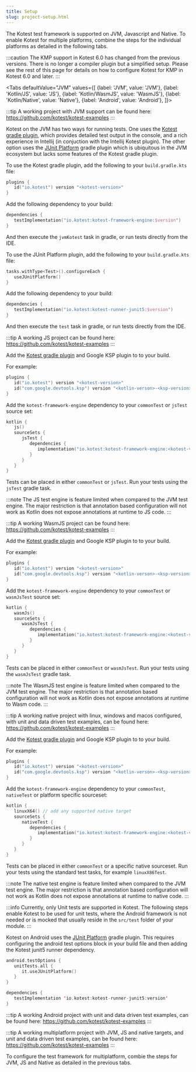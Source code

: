 ```yaml
---
title: Setup
slug: project-setup.html
---
```





The Kotest test framework is supported on JVM, Javascript and Native.
To enable Kotest for multiple platforms, combine the steps for the individual platforms as detailed in the following tabs.

:::caution
The KMP support in Kotest 6.0 has changed from the previous versions. There is no longer a compiler plugin but a simplified setup.
Please see the rest of this page for details on how to configure Kotest for KMP in Kotest 6.0 and later.
:::

<Tabs
defaultValue="JVM"
values={[
{label: 'JVM', value: 'JVM'},
{label: 'Kotlin/JS', value: 'JS'},
{label: 'Kotlin/WasmJS', value: 'WasmJS'},
{label: 'Kotlin/Native', value: 'Native'},
{label: 'Android', value: 'Android'},
]}>
<TabItem value="JVM">

:::tip
A working project with JVM support can be found here:
https://github.com/kotest/kotest-examples
:::

Kotest on the JVM has two ways for running tests. One uses the [Kotest gradle plugin](https://plugins.gradle.org/plugin/io.kotest), which provides detailed test output in the console, and a rich experience in Intellij (in conjuction with the Intellij Kotest plugin).
The other option uses the [JUnit Platform](https://junit.org/junit5/docs/current/user-guide/#running-tests-build-gradle) gradle plugin which is ubiquitous in the JVM ecosystem but lacks some features of the Kotest gradle plugin.

To use the Kotest gradle plugin, add the following to your `build.gradle.kts` file:

```kotlin
plugins {
   id("io.kotest") version "<kotest-version>"
}
```

Add the following dependency to your build:

```kotlin
dependencies {
   testImplementation("io.kotest:kotest-framework-engine:$version")
}
```

And then execute the `jvmKotest` task in gradle, or run tests directly from the IDE.

To use the JUnit Platform plugin, add the following to your `build.gradle.kts` file:

```kotlin
tasks.withType<Test>().configureEach {
   useJUnitPlatform()
}
```

Add the following dependency to your build:

```kotlin
dependencies {
   testImplementation("io.kotest:kotest-runner-junit5:$version")
}
```

And then execute the `test` task in gradle, or run tests directly from the IDE.

   </TabItem>
   <TabItem value="JS">

:::tip
A working JS project can be found here: https://github.com/kotest/kotest-examples
:::

Add the [Kotest gradle plugin](https://plugins.gradle.org/plugin/io.kotest) and Google KSP plugin to to your build.

For example:

```kotlin
plugins {
   id("io.kotest") version "<kotest-version>"
   id("com.google.devtools.ksp") version "<kotlin-verson>-<ksp-version>"
}
```

Add the `kotest-framework-engine` dependency to your `commonTest` or `jsTest` source set:

```kotlin
kotlin {
   js()
   sourceSets {
      jsTest {
         dependencies {
            implementation("io.kotest:kotest-framework-engine:<kotest-version>")
         }
      }
   }
}
```

Tests can be placed in either `commonTest` or `jsTest`.
Run your tests using the `jsTest` gradle task.

:::note
The JS test engine is feature limited when compared to the JVM test engine. The major restriction is that annotation
based configuration will not work as Kotlin does not expose annotations at runtime to JS code.
:::

   </TabItem>
   <TabItem value="WasmJS">

:::tip
A working WasmJS project can be found here: https://github.com/kotest/kotest-examples
:::

Add the [Kotest gradle plugin](https://plugins.gradle.org/plugin/io.kotest) and Google KSP plugin to to your build.

For example:

```kotlin
plugins {
   id("io.kotest") version "<kotest-version>"
   id("com.google.devtools.ksp") version "<kotlin-verson>-<ksp-version>"
}
```

Add the `kotest-framework-engine` dependency to your `commonTest` or `wasmJsTest` source set:

```kotlin
kotlin {
   wasmJs()
   sourceSets {
      wasmJsTest {
         dependencies {
            implementation("io.kotest:kotest-framework-engine:<kotest-version>")
         }
      }
   }
}
```

Tests can be placed in either `commonTest` or `wasmJsTest`.
Run your tests using the `wasmJsTest` gradle task.

:::note
The WasmJS test engine is feature limited when compared to the JVM test engine. The major restriction is that annotation
based configuration will not work as Kotlin does not expose annotations at runtime to Wasm code.
:::

   </TabItem>
   <TabItem value="Native">

:::tip
A working native project with linux, windows and macos configured, with unit and data driven test examples, can be found here:
https://github.com/kotest/kotest-examples
:::

Add the [Kotest gradle plugin](https://plugins.gradle.org/plugin/io.kotest) and Google KSP plugin to to your build.

For example:

```kotlin
plugins {
   id("io.kotest") version "<kotest-version>"
   id("com.google.devtools.ksp") version "<kotlin-verson>-<ksp-version>"
}
```

Add the `kotest-framework-engine` dependency to your `commonTest`, `nativeTest` or platform specific sourceset:

```kotlin
kotlin {
   linuxX64() // add any supported native target
   sourceSets {
      nativeTest {
         dependencies {
            implementation("io.kotest:kotest-framework-engine:<kotest-version>")
         }
      }
   }
}
```

Tests can be placed in either `commonTest` or a specific native sourceset.
Run your tests using the standard test tasks, for example `linuxX86Test`.

:::note
The native test engine is feature limited when compared to the JVM test engine. The major restriction is that annotation
based configuration will not work as Kotlin does not expose annotations at runtime to native code.
:::

   </TabItem>
   <TabItem value="Android">

:::info
Currently, only Unit tests are supported in Kotest.
The following steps enable Kotest to be used for unit tests, where the Android framework is not needed or is mocked that usually reside in the
`src/test` folder of your module.
:::

Kotest on Android uses the [JUnit Platform](https://junit.org/junit5/docs/current/user-guide/#running-tests-build-gradle) gradle plugin.
This requires configuring the android test options block in your build file and then adding the Kotest junit5 runner dependency.

```kotlin
android.testOptions {
   unitTests.all {
      it.useJUnitPlatform()
   }
}
```

```kotlin
dependencies {
   testImplementation 'io.kotest:kotest-runner-junit5:version'
}
```

:::tip
A working Android project with unit and data driven test examples, can be found here:
https://github.com/kotest/kotest-examples
:::


   </TabItem>
   <TabItem value="Multiplatform">

:::tip
A working multiplatform project with JVM, JS and native targets, and unit and data driven test examples, can be found here:
https://github.com/kotest/kotest-examples
:::

To configure the test framework for multiplatform, combie the steps for JVM, JS and Native as detailed in the previous tabs.

   </TabItem>
</Tabs>
